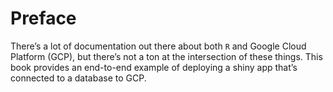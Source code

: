 # Preface {.unnumbered}

There's a lot of documentation out there about both `R` and Google Cloud Platform (GCP), but there's not a ton at the intersection of these things. This book provides an end-to-end example of deploying a shiny app that's connected to a database to GCP.


